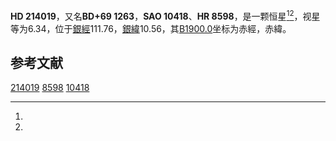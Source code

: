{{Starbox begin
| name = HD 214019
}}
{{Starbox observe
| epoch = [[J2000.0|J2000.0]]
| constell = {{星座名待查}}<ref name=SIMBAD>{{cite web
 | url=http://simbad.u-strasbg.fr/simbad/sim-id?Ident=HR+8598
 | title =Pulsating variable Star
 | publisher=Centre de Données astronomiques de Strasbourg
 | work=SIMBAD
 | accessdate=2012-07-13}}</ref><ref name=DATA>{{cite web
 | url=http://vizier.u-strasbg.fr/viz-bin/VizieR-5?-out.add=.&-source=5050&-corr=PK=HR&-out.max=9999&HR=8598
 | title=VizieR Detailed Page
 | accessdate=2012-07-13
 | archive-date=2019-02-16
 | archive-url=https://web.archive.org/web/20190216101904/http://vizier.u-strasbg.fr/viz-bin/VizieR-5?-out.add=.&-source=5050&-corr=PK=HR&-out.max=9999&HR=8598
 | dead-url=no
 }}</ref>
| 星官 = 
| ra = {{RA|22|33|17}}<ref name=SIMBAD /><ref name=DATA />
| dec = {{DEC|+70|22|26}}<ref name=SIMBAD /><ref name=DATA />
| appmag_v = 6.34<ref name=SIMBAD /><ref name=DATA />
}}
{{Starbox character
| class = A0V<ref name=SIMBAD /><ref name=DATA />
| b-v = 0<ref name=SIMBAD /><ref name=DATA />
| u-b = -0.06<ref name=SIMBAD /><ref name=DATA />
| r-i = <ref name=SIMBAD /><ref name=DATA />
| variable = 
}}
{{Starbox astrometry
| radial_v = -0.06
| prop_mo_ra = -19
| parallax = -0.003
| p_error = 
}}
{{Starbox catalog
| names =BD+69 1263，[[SAO星表|SAO]] 10418，[[HD星表|HD]] 214019，[[HR星表|HR]] 8598}}
{{Starbox reference |Simbad=HR+8598}}
{{Starbox end}}

'''HD 214019'''，又名'''BD+69 1263'''，'''SAO 10418'''、'''HR 8598'''，是一颗恒星<ref name=SIMBAD /><ref name=DATA />，视星等为6.34，位于[[銀道座標系|銀經]]111.76，[[銀道座標系|銀緯]]10.56，其[[B1900.0|B1900.0]]坐标为赤經{{RA|22|30|27.2}}，赤緯{{DEC|+69|10.56|26}}。

== 参考文献 ==
{{reflist}}

{{star-stub}}

[[Category:HD和HDE天體|214019]]
[[Category:HR天體|8598]]
[[Category:SAO天體|10418]]